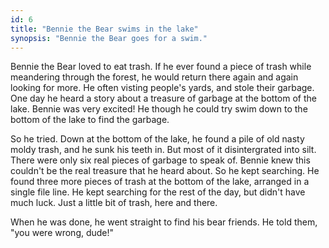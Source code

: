```yaml
---
id: 6
title: "Bennie the Bear swims in the lake"
synopsis: "Bennie the Bear goes for a swim."
---
```


Bennie the Bear loved to eat trash.
If he ever found a piece of trash while meandering through the forest, he would return there again and again looking for more.
He often visting people's yards, and stole their garbage.
One day he heard a story about a treasure of garbage at the bottom of the lake.
Bennie was very excited!
He though he could try swim down to the bottom of the lake to find the garbage.

So he tried.
Down at the bottom of the lake, he found a pile of old nasty moldy trash, and he sunk his teeth in.
But most of it disintergrated into silt.
There were only six real pieces of garbage to speak of.
Bennie knew this couldn't be the real treasure that he heard about.
So he kept searching.
He found three more pieces of trash at the bottom of the lake, arranged in a single file line.
He kept searching for the rest of the day, but didn't have much luck.
Just a little bit of trash, here and there.

When he was done, he went straight to find his bear friends. He told them, "you were wrong, dude!"
